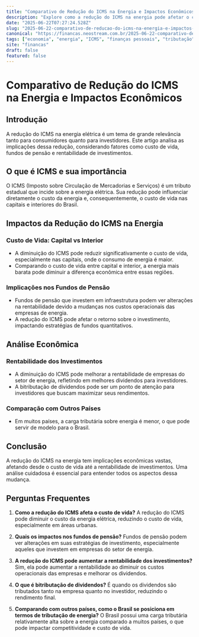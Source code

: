 ```yaml
---
title: "Comparativo de Redução do ICMS na Energia e Impactos Econômicos"
description: "Explore como a redução do ICMS na energia pode afetar o custo de vida e os fundos de pensão, analisando suas implicações econômicas e sociais."
date: "2025-06-22T07:27:24.528Z"
slug: "2025-06-22-comparativo-de-reducao-do-icms-na-energia-e-impactos-economicos"
canonical: "https://financas.neostream.com.br/2025-06-22-comparativo-de-reducao-do-icms-na-energia-e-impactos-economicos"
tags: ["economia", "energia", "ICMS", "finanças pessoais", "tributação"]
site: "financas"
draft: false
featured: false
---
```


# Comparativo de Redução do ICMS na Energia e Impactos Econômicos

## Introdução
A redução do ICMS na energia elétrica é um tema de grande relevância tanto para consumidores quanto para investidores. Este artigo analisa as implicações dessa redução, considerando fatores como custo de vida, fundos de pensão e rentabilidade de investimentos.

## O que é ICMS e sua importância
O ICMS (Imposto sobre Circulação de Mercadorias e Serviços) é um tributo estadual que incide sobre a energia elétrica. Sua redução pode influenciar diretamente o custo da energia e, consequentemente, o custo de vida nas capitais e interiores do Brasil.

## Impactos da Redução do ICMS na Energia
### Custo de Vida: Capital vs Interior
- A diminuição do ICMS pode reduzir significativamente o custo de vida, especialmente nas capitais, onde o consumo de energia é maior.
- Comparando o custo de vida entre capital e interior, a energia mais barata pode diminuir a diferença econômica entre essas regiões.

### Implicações nos Fundos de Pensão
- Fundos de pensão que investem em infraestrutura podem ver alterações na rentabilidade devido a mudanças nos custos operacionais das empresas de energia.
- A redução do ICMS pode afetar o retorno sobre o investimento, impactando estratégias de fundos quantitativos.

## Análise Econômica
### Rentabilidade dos Investimentos
- A diminuição do ICMS pode melhorar a rentabilidade de empresas do setor de energia, refletindo em melhores dividendos para investidores.
- A bitributação de dividendos pode ser um ponto de atenção para investidores que buscam maximizar seus rendimentos.

### Comparação com Outros Países
- Em muitos países, a carga tributária sobre energia é menor, o que pode servir de modelo para o Brasil.

## Conclusão
A redução do ICMS na energia tem implicações econômicas vastas, afetando desde o custo de vida até a rentabilidade de investimentos. Uma análise cuidadosa é essencial para entender todos os aspectos dessa mudança.

## Perguntas Frequentes

1. **Como a redução do ICMS afeta o custo de vida?**
   A redução do ICMS pode diminuir o custo da energia elétrica, reduzindo o custo de vida, especialmente em áreas urbanas.

2. **Quais os impactos nos fundos de pensão?**
   Fundos de pensão podem ver alterações em suas estratégias de investimento, especialmente aqueles que investem em empresas do setor de energia.

3. **A redução do ICMS pode aumentar a rentabilidade dos investimentos?**
   Sim, ela pode aumentar a rentabilidade ao diminuir os custos operacionais das empresas e melhorar os dividendos.

4. **O que é bitributação de dividendos?**
   É quando os dividendos são tributados tanto na empresa quanto no investidor, reduzindo o rendimento final.

5. **Comparando com outros países, como o Brasil se posiciona em termos de tributação de energia?**
   O Brasil possui uma carga tributária relativamente alta sobre a energia comparado a muitos países, o que pode impactar competitividade e custo de vida.